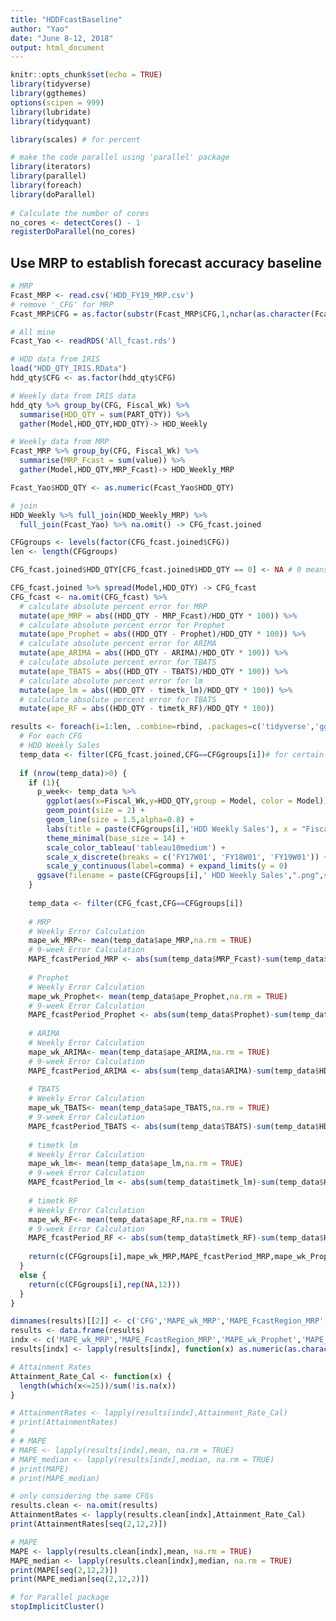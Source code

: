 ---
title: "HDDFcastBaseline"
author: "Yao"
date: "June 8-12, 2018"
output: html_document
---

```{r setup, include=FALSE}
knitr::opts_chunk$set(echo = TRUE)
library(tidyverse)
library(ggthemes)
options(scipen = 999)
library(lubridate)
library(tidyquant)

library(scales) # for percent

# make the code parallel using 'parallel' package
library(iterators)
library(parallel)
library(foreach)
library(doParallel)
 
# Calculate the number of cores
no_cores <- detectCores() - 1
registerDoParallel(no_cores)
```

## Use MRP to establish forecast accuracy baseline

```{r load the data}
# MRP
Fcast_MRP <- read.csv('HDD_FY19_MRP.csv') 
# remove '_CFG' for MRP
Fcast_MRP$CFG = as.factor(substr(Fcast_MRP$CFG,1,nchar(as.character(Fcast_MRP$CFG))-4))

# All mine
Fcast_Yao <- readRDS('All_fcast.rds')

# HDD data from IRIS
load("HDD_QTY_IRIS.RData")
hdd_qty$CFG <- as.factor(hdd_qty$CFG)
```

```{r Match CFG names}
# Weekly data from IRIS data
hdd_qty %>% group_by(CFG, Fiscal_Wk) %>%
  summarise(HDD_QTY = sum(PART_QTY)) %>%
  gather(Model,HDD_QTY,HDD_QTY)-> HDD_Weekly

# Weekly data from MRP
Fcast_MRP %>% group_by(CFG, Fiscal_Wk) %>%
  summarise(MRP_Fcast = sum(value)) %>%
  gather(Model,HDD_QTY,MRP_Fcast)-> HDD_Weekly_MRP

Fcast_Yao$HDD_QTY <- as.numeric(Fcast_Yao$HDD_QTY)

# join
HDD_Weekly %>% full_join(HDD_Weekly_MRP) %>% 
  full_join(Fcast_Yao) %>% na.omit() -> CFG_fcast.joined
```

```{r Visualize HDD_QTY and Forecast MRP}
CFGgroups <- levels(factor(CFG_fcast.joined$CFG))
len <- length(CFGgroups)

CFG_fcast.joined$HDD_QTY[CFG_fcast.joined$HDD_QTY == 0] <- NA # 0 means no forecast

CFG_fcast.joined %>% spread(Model,HDD_QTY) -> CFG_fcast
CFG_fcast <- na.omit(CFG_fcast) %>% 
  # calculate absolute percent error for MRP
  mutate(ape_MRP = abs((HDD_QTY - MRP_Fcast)/HDD_QTY * 100)) %>%
  # calculate absolute percent error for Prophet
  mutate(ape_Prophet = abs((HDD_QTY - Prophet)/HDD_QTY * 100)) %>%
  # calculate absolute percent error for ARIMA
  mutate(ape_ARIMA = abs((HDD_QTY - ARIMA)/HDD_QTY * 100)) %>%
  # calculate absolute percent error for TBATS
  mutate(ape_TBATS = abs((HDD_QTY - TBATS)/HDD_QTY * 100)) %>%
  # calculate absolute percent error for lm
  mutate(ape_lm = abs((HDD_QTY - timetk_lm)/HDD_QTY * 100)) %>%
  # calculate absolute percent error for TBATS
  mutate(ape_RF = abs((HDD_QTY - timetk_RF)/HDD_QTY * 100))

results <- foreach(i=1:len, .combine=rbind, .packages=c('tidyverse','ggthemes','scales')) %dopar% {
  # For each CFG
  # HDD Weekly Sales
  temp_data <- filter(CFG_fcast.joined,CFG==CFGgroups[i])# for certain CFG
  
  if (nrow(temp_data)>0) {
    if (1){
      p_week<- temp_data %>%
        ggplot(aes(x=Fiscal_Wk,y=HDD_QTY,group = Model, color = Model)) +
        geom_point(size = 2) +
        geom_line(size = 1.5,alpha=0.8) +
        labs(title = paste(CFGgroups[i],'HDD Weekly Sales'), x = "Fiscal Week", y = "Part Quantity") + 
        theme_minimal(base_size = 14) + 
        scale_color_tableau('tableau10medium') + 
        scale_x_discrete(breaks = c('FY17W01', 'FY18W01', 'FY19W01')) +
        scale_y_continuous(label=comma) + expand_limits(y = 0)
      ggsave(filename = paste(CFGgroups[i],' HDD Weekly Sales',".png",sep = ''), p_week, width=10)
    }
    
    temp_data <- filter(CFG_fcast,CFG==CFGgroups[i])
    
    # MRP
    # Weekly Error Calculation
    mape_wk_MRP<- mean(temp_data$ape_MRP,na.rm = TRUE)
    # 9-week Error Calculation
    MAPE_fcastPeriod_MRP <- abs(sum(temp_data$MRP_Fcast)-sum(temp_data$HDD_QTY))/sum(temp_data$HDD_QTY) * 100
    
    # Prophet
    # Weekly Error Calculation
    mape_wk_Prophet<- mean(temp_data$ape_Prophet,na.rm = TRUE)
    # 9-week Error Calculation
    MAPE_fcastPeriod_Prophet <- abs(sum(temp_data$Prophet)-sum(temp_data$HDD_QTY))/sum(temp_data$HDD_QTY) * 100
    
    # ARIMA
    # Weekly Error Calculation
    mape_wk_ARIMA<- mean(temp_data$ape_ARIMA,na.rm = TRUE)
    # 9-week Error Calculation
    MAPE_fcastPeriod_ARIMA <- abs(sum(temp_data$ARIMA)-sum(temp_data$HDD_QTY))/sum(temp_data$HDD_QTY) * 100
    
    # TBATS
    # Weekly Error Calculation
    mape_wk_TBATS<- mean(temp_data$ape_TBATS,na.rm = TRUE)
    # 9-week Error Calculation
    MAPE_fcastPeriod_TBATS <- abs(sum(temp_data$TBATS)-sum(temp_data$HDD_QTY))/sum(temp_data$HDD_QTY) * 100
    
    # timetk lm
    # Weekly Error Calculation
    mape_wk_lm<- mean(temp_data$ape_lm,na.rm = TRUE)
    # 9-week Error Calculation
    MAPE_fcastPeriod_lm <- abs(sum(temp_data$timetk_lm)-sum(temp_data$HDD_QTY))/sum(temp_data$HDD_QTY) * 100
    
    # timetk RF
    # Weekly Error Calculation
    mape_wk_RF<- mean(temp_data$ape_RF,na.rm = TRUE)
    # 9-week Error Calculation
    MAPE_fcastPeriod_RF <- abs(sum(temp_data$timetk_RF)-sum(temp_data$HDD_QTY))/sum(temp_data$HDD_QTY) * 100
    
    return(c(CFGgroups[i],mape_wk_MRP,MAPE_fcastPeriod_MRP,mape_wk_Prophet,MAPE_fcastPeriod_Prophet,mape_wk_ARIMA,MAPE_fcastPeriod_ARIMA,mape_wk_TBATS,MAPE_fcastPeriod_TBATS,mape_wk_lm,MAPE_fcastPeriod_lm,mape_wk_RF,MAPE_fcastPeriod_RF))
  }
  else {
    return(c(CFGgroups[i],rep(NA,12)))
  }
}

dimnames(results)[[2]] <- c('CFG','MAPE_wk_MRP','MAPE_FcastRegion_MRP','MAPE_wk_Prophet','MAPE_FcastRegion_Prophet','MAPE_wk_ARIMA','MAPE_FcastRegion_ARIMA','MAPE_wk_TBATS','MAPE_FcastRegion_TBATS','MAPE_wk_lm','MAPE_FcastRegion_lm','MAPE_wk_RF','MAPE_FcastRegion_RF')
results <- data.frame(results)
indx <- c('MAPE_wk_MRP','MAPE_FcastRegion_MRP','MAPE_wk_Prophet','MAPE_FcastRegion_Prophet','MAPE_wk_ARIMA','MAPE_FcastRegion_ARIMA','MAPE_wk_TBATS','MAPE_FcastRegion_TBATS','MAPE_wk_lm','MAPE_FcastRegion_lm','MAPE_wk_RF','MAPE_FcastRegion_RF')
results[indx] <- lapply(results[indx], function(x) as.numeric(as.character(x)))

# Attainment Rates
Attainment_Rate_Cal <- function(x) {
  length(which(x<=25))/sum(!is.na(x))
}

# AttainmentRates <- lapply(results[indx],Attainment_Rate_Cal)
# print(AttainmentRates)
# 
# # MAPE
# MAPE <- lapply(results[indx],mean, na.rm = TRUE)
# MAPE_median <- lapply(results[indx],median, na.rm = TRUE)
# print(MAPE)
# print(MAPE_median)

# only considering the same CFGs
results.clean <- na.omit(results)
AttainmentRates <- lapply(results.clean[indx],Attainment_Rate_Cal)
print(AttainmentRates[seq(2,12,2)])

# MAPE
MAPE <- lapply(results.clean[indx],mean, na.rm = TRUE)
MAPE_median <- lapply(results.clean[indx],median, na.rm = TRUE)
print(MAPE[seq(2,12,2)])
print(MAPE_median[seq(2,12,2)])
```

```{r close the cluster}
# for Parallel package
stopImplicitCluster()
```

